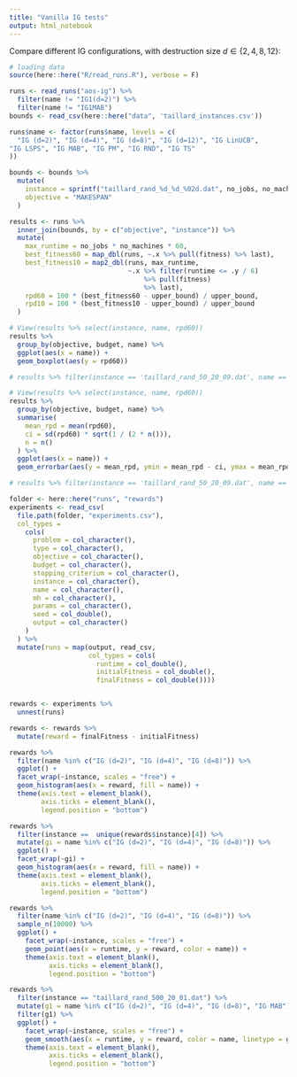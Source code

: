 ```yaml
---
title: "Vanilla IG tests"
output: html_notebook
---
```


Compare different IG configurations, with destruction size $d \in \{2, 4, 8, 12\}$:

```r
# loading data
source(here::here("R/read_runs.R"), verbose = F)

runs <- read_runs("aos-ig") %>%
  filter(name != "IG1(d=2)") %>%
  filter(name != "IG1MAB")
bounds <- read_csv(here::here("data", 'taillard_instances.csv'))

runs$name <- factor(runs$name, levels = c(
  "IG (d=2)", "IG (d=4)", "IG (d=8)", "IG (d=12)", "IG LinUCB", 
"IG LSPS", "IG MAB", "IG PM", "IG RND", "IG TS"
))

bounds <- bounds %>%
  mutate(
    instance = sprintf("taillard_rand_%d_%d_%02d.dat", no_jobs, no_machines, inst_n),
    objective = "MAKESPAN"
  )

results <- runs %>%
  inner_join(bounds, by = c("objective", "instance")) %>%
  mutate(
    max_runtime = no_jobs * no_machines * 60,
    best_fitness60 = map_dbl(runs, ~.x %>% pull(fitness) %>% last),
    best_fitness10 = map2_dbl(runs, max_runtime,
                              ~.x %>% filter(runtime <= .y / 6)
                                  %>% pull(fitness)
                                  %>% last),
    rpd60 = 100 * (best_fitness60 - upper_bound) / upper_bound,
    rpd10 = 100 * (best_fitness10 - upper_bound) / upper_bound
  )

```


```r
# View(results %>% select(instance, name, rpd60))
results %>%
  group_by(objective, budget, name) %>%
  ggplot(aes(x = name)) +
  geom_boxplot(aes(y = rpd60))

# results %>% filter(instance == 'taillard_rand_50_20_09.dat', name == 'IG (d=4)') %>% pull(runs) %>% last
```


```r
# View(results %>% select(instance, name, rpd60))
results %>%
  group_by(objective, budget, name) %>%
  summarise(
    mean_rpd = mean(rpd60),
    ci = sd(rpd60) * sqrt(1 / (2 * n())),
    n = n()
  ) %>%
  ggplot(aes(x = name)) +
  geom_errorbar(aes(y = mean_rpd, ymin = mean_rpd - ci, ymax = mean_rpd + ci))

# results %>% filter(instance == 'taillard_rand_50_20_09.dat', name == 'IG (d=4)') %>% pull(runs) %>% last
```

```r
folder <- here::here("runs", "rewards")
experiments <- read_csv(
  file.path(folder, "experiments.csv"),
  col_types =
    cols(
      problem = col_character(),
      type = col_character(),
      objective = col_character(),
      budget = col_character(),
      stopping_criterium = col_character(),
      instance = col_character(),
      name = col_character(),
      mh = col_character(),
      params = col_character(),
      seed = col_double(),
      output = col_character()
    )
  ) %>%
  mutate(runs = map(output, read_csv, 
                    col_types = cols(
                      runtime = col_double(),
                      initialFitness = col_double(),
                      finalFitness = col_double())))


rewards <- experiments %>%
  unnest(runs)

rewards <- rewards %>%
  mutate(reward = finalFitness - initialFitness)

```

```r

rewards %>%
  filter(name %in% c("IG (d=2)", "IG (d=4)", "IG (d=8)")) %>%
  ggplot() +
  facet_wrap(~instance, scales = "free") +
  geom_histogram(aes(x = reward, fill = name)) +
  theme(axis.text = element_blank(), 
        axis.ticks = element_blank(),
        legend.position = "bottom")
```


```r
rewards %>%
  filter(instance ==  unique(rewards$instance)[4]) %>%
  mutate(gi = name %in% c("IG (d=2)", "IG (d=4)", "IG (d=8)")) %>%
  ggplot() +
  facet_wrap(~gi) +
  geom_histogram(aes(x = reward, fill = name)) +
  theme(axis.text = element_blank(), 
        axis.ticks = element_blank(),
        legend.position = "bottom")
```


```r
rewards %>%
  filter(name %in% c("IG (d=2)", "IG (d=4)", "IG (d=8)")) %>%
  sample_n(10000) %>%
  ggplot() +
    facet_wrap(~instance, scales = "free") +
    geom_point(aes(x = runtime, y = reward, color = name)) +
    theme(axis.text = element_blank(), 
          axis.ticks = element_blank(),
          legend.position = "bottom")
```



```r
rewards %>%
  filter(instance == "taillard_rand_500_20_01.dat") %>%
  mutate(g1 = name %in% c("IG (d=2)", "IG (d=4)", "IG (d=8)", "IG MAB")) %>%
  filter(g1) %>%
  ggplot() +
    facet_wrap(~instance, scales = "free") +
    geom_smooth(aes(x = runtime, y = reward, color = name, linetype = g1), method = "lm") +
    theme(axis.text = element_blank(), 
          axis.ticks = element_blank(),
          legend.position = "bottom")
```
